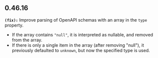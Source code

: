 ## 0.46.16
**`(fix):`** Improve parsing of OpenAPI schemas with an array in the `type` property.
* If the array contains `"null"`, it is interpreted as nullable, and removed from the array.
* If there is only a single item in the array (after removing "null"), it previously defaulted to `unknown`, but now the specified type is used.



